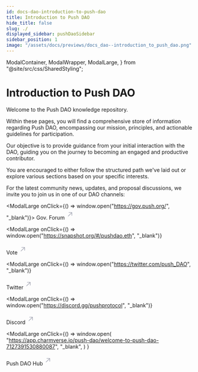 ```yaml
---
id: docs-dao-introduction-to-push-dao
title: Introduction to Push DAO
hide_title: false
slug: ./
displayed_sidebar: pushDaoSidebar
sidebar_position: 1
image: "/assets/docs/previews/docs_dao--introduction_to_push_dao.png"
---
```


  ModalContainer,
  ModalWrapper,
  ModalLarge,
} from "@site/src/css/SharedStyling";

# Introduction to Push DAO

Welcome to the Push DAO knowledge repository.

Within these pages, you will find a comprehensive store of information regarding Push DAO, encompassing our mission, principles, and actionable guidelines for participation.

Our objective is to provide guidance from your initial interaction with the DAO, guiding you on the journey to becoming an engaged and productive contributor.

You are encouraged to either follow the structured path we've laid out or explore various sections based on your specific interests.

For the latest community news, updates, and proposal discussions, we invite you to join us in one of our DAO channels:

<ModalContainer>

<ModalLarge onClick={() => window.open("https://gov.push.org/", "_blank")}>
  <ModalWrapper>
    <span>
      Gov. Forum
      <svg
        width="20"
        height="28"
        viewBox="0 0 29 28"
        fill="none"
        xmlns="http://www.w3.org/2000/svg"
      >
        <path
          d="m7.501 21.001 14-14M10.125 7.001H21.5v11.375"
          stroke="#A0A3B1"
          stroke-width="2"
          stroke-linecap="round"
          stroke-linejoin="round"
        ></path>
      </svg>
    </span>
  </ModalWrapper>
</ModalLarge>

<ModalLarge
  onClick={() => window.open("https://snapshot.org/#/pushdao.eth", "_blank")}
>
  <ModalWrapper>
    <span>
      Vote
      <svg
        width="20"
        height="28"
        viewBox="0 0 29 28"
        fill="none"
        xmlns="http://www.w3.org/2000/svg"
      >
        <path
          d="m7.501 21.001 14-14M10.125 7.001H21.5v11.375"
          stroke="#A0A3B1"
          stroke-width="2"
          stroke-linecap="round"
          stroke-linejoin="round"
        ></path>
      </svg>
    </span>
  </ModalWrapper>
</ModalLarge>

<ModalLarge
  onClick={() => window.open("https://twitter.com/push_DAO", "_blank")}
>
  <ModalWrapper>
    <span>
      Twitter
      <svg
        width="20"
        height="28"
        viewBox="0 0 29 28"
        fill="none"
        xmlns="http://www.w3.org/2000/svg"
      >
        <path
          d="m7.501 21.001 14-14M10.125 7.001H21.5v11.375"
          stroke="#A0A3B1"
          stroke-width="2"
          stroke-linecap="round"
          stroke-linejoin="round"
        ></path>
      </svg>
    </span>
  </ModalWrapper>
</ModalLarge>

<ModalLarge
  onClick={() => window.open("https://discord.gg/pushprotocol", "_blank")}
>
  <ModalWrapper>
    <span>
      Discord
      <svg
        width="20"
        height="28"
        viewBox="0 0 29 28"
        fill="none"
        xmlns="http://www.w3.org/2000/svg"
      >
        <path
          d="m7.501 21.001 14-14M10.125 7.001H21.5v11.375"
          stroke="#A0A3B1"
          stroke-width="2"
          stroke-linecap="round"
          stroke-linejoin="round"
        ></path>
      </svg>
    </span>
  </ModalWrapper>
</ModalLarge>

<ModalLarge
  onClick={() =>
    window.open(
      "https://app.charmverse.io/push-dao/welcome-to-push-dao-7127391530880087",
      "_blank",
    )
  }
>
  <ModalWrapper>
    <span>
      Push DAO Hub
      <svg
        width="20"
        height="28"
        viewBox="0 0 29 28"
        fill="none"
        xmlns="http://www.w3.org/2000/svg"
      >
        <path
          d="m7.501 21.001 14-14M10.125 7.001H21.5v11.375"
          stroke="#A0A3B1"
          stroke-width="2"
          stroke-linecap="round"
          stroke-linejoin="round"
        ></path>
      </svg>
    </span>
  </ModalWrapper>
</ModalLarge>

</ModalContainer>
